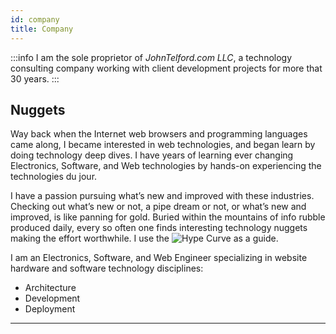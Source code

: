 ```yaml
---
id: company
title: Company
---
```


:::info
I am the sole proprietor of _JohnTelford.com LLC_, a technology consulting company working with client development projects for more that 30 years.
:::

## Nuggets

Way back when the Internet web browsers and programming languages came along, I became interested in web technologies, and began learn by doing technology deep dives. I have years of learning ever changing Electronics, Software, and Web technologies by hands-on experiencing the technologies du jour.

I have a passion pursuing what’s new and improved with these industries. Checking out what’s new or not, a pipe dream or not, or what’s new and improved, is like panning for gold. Buried within the mountains of info rubble produced daily, every so often one finds interesting technology nuggets making the effort worthwhile. I use the ![Hype Curve](/img/hypecurve.png) as a guide.

I am an Electronics, Software, and Web Engineer specializing in website hardware and software technology disciplines:

- Architecture
- Development
- Deployment

---
